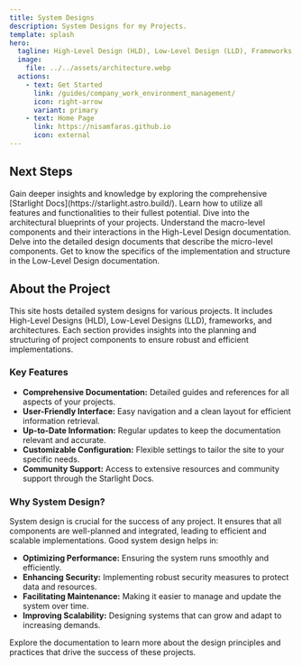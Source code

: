 ```yaml
---
title: System Designs
description: System Designs for my Projects.
template: splash
hero:
  tagline: High-Level Design (HLD), Low-Level Design (LLD), Frameworks, and Architectures for My Projects!
  image:
    file: ../../assets/architecture.webp
  actions:
    - text: Get Started
      link: /guides/company_work_environment_management/
      icon: right-arrow
      variant: primary
    - text: Home Page
      link: https://nisamfaras.github.io
      icon: external
---
```



## Next Steps

<CardGrid stagger>
  <Card title="Read the Docs" icon="open-book">
    Gain deeper insights and knowledge by exploring the comprehensive [Starlight Docs](https://starlight.astro.build/). Learn how to utilize all features and functionalities to their fullest potential.
  </Card>
  <Card title="Explore High-Level Designs" icon="open-book">
    Dive into the architectural blueprints of your projects. Understand the macro-level components and their interactions in the High-Level Design documentation.
  </Card>
  <Card title="Explore Low-Level Designs" icon="open-book">
    Delve into the detailed design documents that describe the micro-level components. Get to know the specifics of the implementation and structure in the Low-Level Design documentation.
  </Card>
</CardGrid>

## About the Project

This site hosts detailed system designs for various projects. It includes High-Level Designs (HLD), Low-Level Designs (LLD), frameworks, and architectures. Each section provides insights into the planning and structuring of project components to ensure robust and efficient implementations.

### Key Features

- **Comprehensive Documentation:** Detailed guides and references for all aspects of your projects.
- **User-Friendly Interface:** Easy navigation and a clean layout for efficient information retrieval.
- **Up-to-Date Information:** Regular updates to keep the documentation relevant and accurate.
- **Customizable Configuration:** Flexible settings to tailor the site to your specific needs.
- **Community Support:** Access to extensive resources and community support through the Starlight Docs.

### Why System Design?

System design is crucial for the success of any project. It ensures that all components are well-planned and integrated, leading to efficient and scalable implementations. Good system design helps in:

- **Optimizing Performance:** Ensuring the system runs smoothly and efficiently.
- **Enhancing Security:** Implementing robust security measures to protect data and resources.
- **Facilitating Maintenance:** Making it easier to manage and update the system over time.
- **Improving Scalability:** Designing systems that can grow and adapt to increasing demands.

Explore the documentation to learn more about the design principles and practices that drive the success of these projects.

